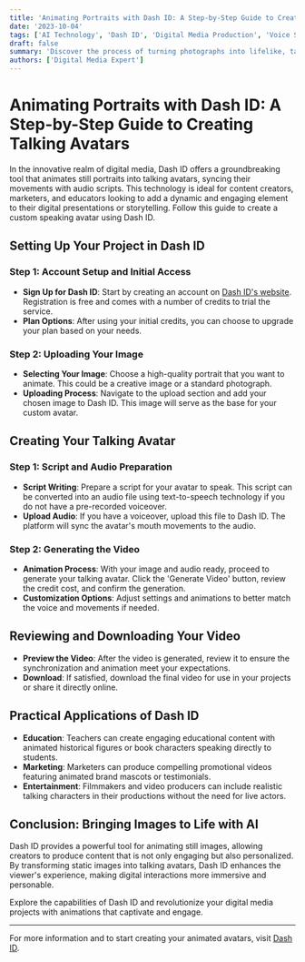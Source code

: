 ```yaml
---
title: 'Animating Portraits with Dash ID: A Step-by-Step Guide to Creating Talking Avatars'
date: '2023-10-04'
tags: ['AI Technology', 'Dash ID', 'Digital Media Production', 'Voice Synthesis']
draft: false
summary: 'Discover the process of turning photographs into lifelike, talking avatars using Dash ID, enhancing your digital media projects with dynamic voice animations.'
authors: ['Digital Media Expert']
---
```


# Animating Portraits with Dash ID: A Step-by-Step Guide to Creating Talking Avatars

In the innovative realm of digital media, Dash ID offers a groundbreaking tool that animates still portraits into talking avatars, syncing their movements with audio scripts. This technology is ideal for content creators, marketers, and educators looking to add a dynamic and engaging element to their digital presentations or storytelling. Follow this guide to create a custom speaking avatar using Dash ID.

## Setting Up Your Project in Dash ID

### Step 1: Account Setup and Initial Access

- **Sign Up for Dash ID**: Start by creating an account on [Dash ID's website](http://d-id.com/). Registration is free and comes with a number of credits to trial the service.
- **Plan Options**: After using your initial credits, you can choose to upgrade your plan based on your needs.

### Step 2: Uploading Your Image

- **Selecting Your Image**: Choose a high-quality portrait that you want to animate. This could be a creative image or a standard photograph.
- **Uploading Process**: Navigate to the upload section and add your chosen image to Dash ID. This image will serve as the base for your custom avatar.

## Creating Your Talking Avatar

### Step 1: Script and Audio Preparation

- **Script Writing**: Prepare a script for your avatar to speak. This script can be converted into an audio file using text-to-speech technology if you do not have a pre-recorded voiceover.
- **Upload Audio**: If you have a voiceover, upload this file to Dash ID. The platform will sync the avatar's mouth movements to the audio.

### Step 2: Generating the Video

- **Animation Process**: With your image and audio ready, proceed to generate your talking avatar. Click the 'Generate Video' button, review the credit cost, and confirm the generation.
- **Customization Options**: Adjust settings and animations to better match the voice and movements if needed.

## Reviewing and Downloading Your Video

- **Preview the Video**: After the video is generated, review it to ensure the synchronization and animation meet your expectations.
- **Download**: If satisfied, download the final video for use in your projects or share it directly online.

## Practical Applications of Dash ID

- **Education**: Teachers can create engaging educational content with animated historical figures or book characters speaking directly to students.
- **Marketing**: Marketers can produce compelling promotional videos featuring animated brand mascots or testimonials.
- **Entertainment**: Filmmakers and video producers can include realistic talking characters in their productions without the need for live actors.

## Conclusion: Bringing Images to Life with AI

Dash ID provides a powerful tool for animating still images, allowing creators to produce content that is not only engaging but also personalized. By transforming static images into talking avatars, Dash ID enhances the viewer's experience, making digital interactions more immersive and personable.

Explore the capabilities of Dash ID and revolutionize your digital media projects with animations that captivate and engage.

---

For more information and to start creating your animated avatars, visit [Dash ID](http://d-id.com/).
